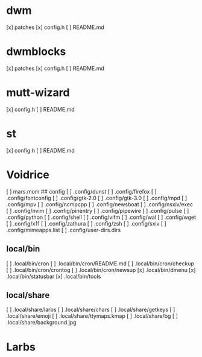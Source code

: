 # dwm
[x] patches
[x] config.h
[ ] README.md

# dwmblocks
[x] patches
[x] config.h
[ ] README.md

# mutt-wizard
[x] config.h
[ ] README.md

# st
[x] config.h
[ ] README.md

# Voidrice
[ ] mars.mom
## config
[ ] .config/dunst
[ ] .config/firefox
[ ] .config/fontconfig
[ ] .config/gtk-2.0
[ ] .config/gtk-3.0
[ ] .config/mpd
[ ] .config/mpv
[ ] .config/ncmpcpp
[ ] .config/newsboat
[ ] .config/nsxiv/exec
[ ] .config/nvim
[ ] .config/pinentry
[ ] .config/pipewire
[ ] .config/pulse
[ ] .config/python
[ ] .config/shell
[ ] .config/vifm
[ ] .config/wal
[ ] .config/wget
[ ] .config/x11
[ ] .config/zathura
[ ] .config/zsh
[ ] .config/sxiv
[ ] .config/mimeapps.list
[ ] .config/user-dirs.dirs

## local/bin
[ ] .local/bin/cron
[ ] .local/bin/cron/README.md
[ ] .local/bin/cron/checkup
[ ] .local/bin/cron/crontog
[ ] .local/bin/cron/newsup
[x] .local/bin/dmenu
[x] .local/bin/statusbar
[x] .local/bin/tools

## local/share
[ ] .local/share/larbs
[ ] .local/share/chars
[ ] .local/share/getkeys
[ ] .local/share/emoji
[ ] .local/share/ttymaps.kmap
[ ] .local/share/bg
[ ] .local/share/background.jpg

# Larbs

